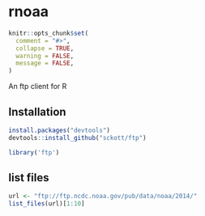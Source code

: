 rnoaa
=====

```r
knitr::opts_chunk$set(
  comment = "#>",
  collapse = TRUE,
  warning = FALSE, 
  message = FALSE,
)
```

An ftp client for R

## Installation

```r
install.packages("devtools")
devtools::install_github("sckott/ftp")
```

```r
library('ftp')
```

## list files

```r
url <- "ftp://ftp.ncdc.noaa.gov/pub/data/noaa/2014/"
list_files(url)[1:10]
```
